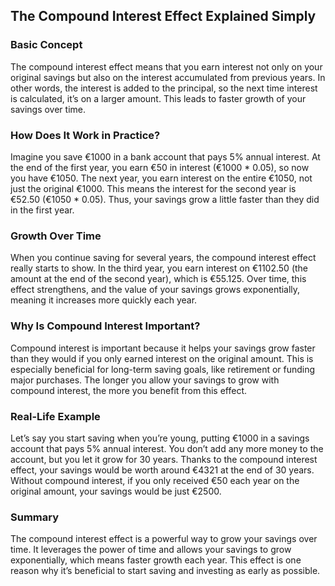 ## The Compound Interest Effect Explained Simply

### Basic Concept
The compound interest effect means that you earn interest not only on your original savings but also on the interest accumulated from previous years. In other words, the interest is added to the principal, so the next time interest is calculated, it’s on a larger amount. This leads to faster growth of your savings over time.

### How Does It Work in Practice?
Imagine you save €1000 in a bank account that pays 5% annual interest. At the end of the first year, you earn €50 in interest (€1000 * 0.05), so now you have €1050. The next year, you earn interest on the entire €1050, not just the original €1000. This means the interest for the second year is €52.50 (€1050 * 0.05). Thus, your savings grow a little faster than they did in the first year.

### Growth Over Time
When you continue saving for several years, the compound interest effect really starts to show. In the third year, you earn interest on €1102.50 (the amount at the end of the second year), which is €55.125. Over time, this effect strengthens, and the value of your savings grows exponentially, meaning it increases more quickly each year.

### Why Is Compound Interest Important?
Compound interest is important because it helps your savings grow faster than they would if you only earned interest on the original amount. This is especially beneficial for long-term saving goals, like retirement or funding major purchases. The longer you allow your savings to grow with compound interest, the more you benefit from this effect.

### Real-Life Example
Let’s say you start saving when you’re young, putting €1000 in a savings account that pays 5% annual interest. You don’t add any more money to the account, but you let it grow for 30 years. Thanks to the compound interest effect, your savings would be worth around €4321 at the end of 30 years. Without compound interest, if you only received €50 each year on the original amount, your savings would be just €2500.

### Summary
The compound interest effect is a powerful way to grow your savings over time. It leverages the power of time and allows your savings to grow exponentially, which means faster growth each year. This effect is one reason why it’s beneficial to start saving and investing as early as possible.
